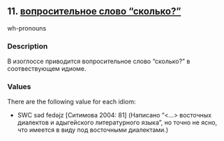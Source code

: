 ## 11. <a href =  'https://agricolamz.github.io/The_Circassian_Isoglosses_Database/11.html'>вопросительное слово "сколько?"</a>
wh-pronouns

### Description

В изоглоссе приводится вопросительное слово "сколько?" в соотвествующем идиоме.

### Values
There are the following value for each idiom:

* SWC  səd fedəjz [Ситимова 2004: 81] (Написано "<...> восточных диалектов и адыгейского литературного языка", но точно не ясно, что имеется в виду под восточными диалектами.)

